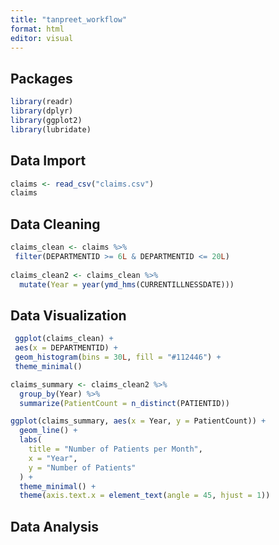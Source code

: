 ```yaml
---
title: "tanpreet_workflow"
format: html
editor: visual
---
```


## Packages 
```r
library(readr)
library(dplyr)
library(ggplot2)
library(lubridate)

```

## Data Import 
```r
claims <- read_csv("claims.csv")
claims
```

## Data Cleaning 
```r
claims_clean <- claims %>%
 filter(DEPARTMENTID >= 6L & DEPARTMENTID <= 20L)
  
claims_clean2 <- claims_clean %>%
  mutate(Year = year(ymd_hms(CURRENTILLNESSDATE)))

```

## Data Visualization
```r
 ggplot(claims_clean) +
 aes(x = DEPARTMENTID) +
 geom_histogram(bins = 30L, fill = "#112446") +
 theme_minimal()
```

```r
claims_summary <- claims_clean2 %>%
  group_by(Year) %>%
  summarize(PatientCount = n_distinct(PATIENTID))

ggplot(claims_summary, aes(x = Year, y = PatientCount)) +
  geom_line() +
  labs(
    title = "Number of Patients per Month",
    x = "Year",
    y = "Number of Patients"
  ) +
  theme_minimal() +
  theme(axis.text.x = element_text(angle = 45, hjust = 1))

```



## Data Analysis 
```r

```




